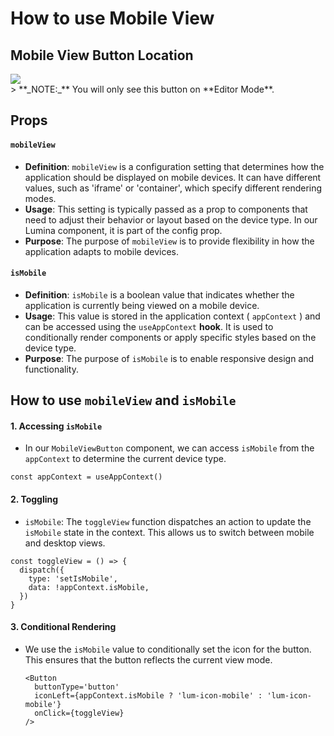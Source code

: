 
<Meta title='Docs/How to use Mobile View' />

# How to use Mobile View

## Mobile View Button Location

<img src='/assets/MobileView.png' />
<div style={{ backgroundColor: 'rgba(255,0,0,0.2)' }}>
  > **_NOTE:_** You will only see this button on **Editor Mode**.
</div>

## Props

#### `mobileView`

- **Definition**: `mobileView` is a configuration setting that determines how the application should be displayed on mobile devices. It can have different values, such as 'iframe' or 'container', which specify different rendering modes.
- **Usage**: This setting is typically passed as a prop to components that need to adjust their behavior or layout based on the device type. In our Lumina component, it is part of the config prop.
- **Purpose**: The purpose of `mobileView` is to provide flexibility in how the application adapts to mobile devices.

#### `isMobile`

- **Definition**: `isMobile` is a boolean value that indicates whether the application is currently being viewed on a mobile device.
- **Usage**: This value is stored in the application context ( `appContext` ) and can be accessed using the `useAppContext` **hook**. It is used to conditionally render components or apply specific styles based on the device type.
- **Purpose**: The purpose of `isMobile` is to enable responsive design and functionality.

## How to use `mobileView` and `isMobile`

#### 1. Accessing `isMobile`

- In our `MobileViewButton` component, we can access `isMobile` from the `appContext` to determine the current device type.

```tsx
const appContext = useAppContext()
```

#### 2. Toggling

- `isMobile`: The `toggleView` function dispatches an action to update the `isMobile` state in the context. This allows us to switch between mobile and desktop views.

```tsx
const toggleView = () => {
  dispatch({
    type: 'setIsMobile',
    data: !appContext.isMobile,
  })
}
```

#### 3. Conditional Rendering

- We use the `isMobile` value to conditionally set the icon for the button. This ensures that the button reflects the current view mode.

  ```tsx
  <Button
    buttonType='button'
    iconLeft={appContext.isMobile ? 'lum-icon-mobile' : 'lum-icon-mobile'}
    onClick={toggleView}
  />
  ```

```

```
